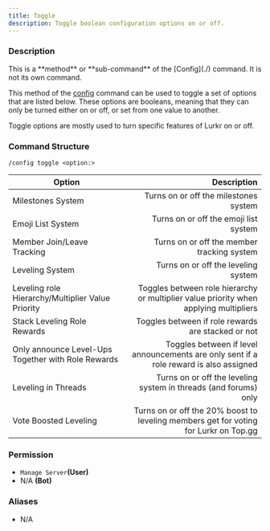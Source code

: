 ```yaml
---
title: Toggle
description: Toggle boolean configuration options on or off.
---
```


### Description

<Callout type="warning">
	This is a **method** or **sub-command** of the [Config](./) command. It is not its own command.
</Callout>

This method of the [config](./) command can be used to toggle a set of options that are listed below. These options are
booleans, meaning that they can only be turned either on or off, or set from one value to another.

Toggle options are mostly used to turn specific features of Lurkr on or off.

### Command Structure

```
/config toggle <option:>
```

| Option                                             |                                                                            Description |
| -------------------------------------------------- | -------------------------------------------------------------------------------------: |
| Milestones System                                  |                                                  Turns on or off the milestones system |
| Emoji List System                                  |                                                  Turns on or off the emoji list system |
| Member Join/Leave Tracking                         |                                             Turns on or off the member tracking system |
| Leveling System                                    |                                                    Turns on or off the leveling system |
| Leveling role Hierarchy/Multiplier Value Priority  |  Toggles between role hierarchy or multiplier value priority when applying multipliers |
| Stack Leveling Role Rewards                        |                                     Toggles between if role rewards are stacked or not |
| Only announce Level-Ups Together with Role Rewards | Toggles between if level announcements are only sent if a role reward is also assigned |
| Leveling in Threads                                |                       Turns on or off the leveling system in threads (and forums) only |
| Vote Boosted Leveling                              |   Turns on or off the 20% boost to leveling members get for voting for Lurkr on Top.gg |

### **Permission**

- `Manage Server`**(User)**
- N/A **(Bot)**

### Aliases

- N/A

